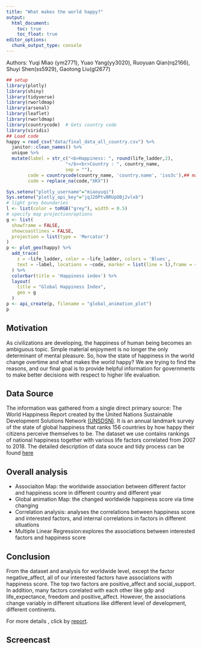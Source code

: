 ```yaml
---
title: "What makes the world happy?"
output: 
  html_document:
    toc: true
    toc_float: true
editor_options: 
  chunk_output_type: console
---
```


Authors: Yuqi Miao (ym2771), Yuao Yang(yy3020), Ruoyuan Qian(rq2166), Shuyi Shen(ss5929), Gaotong Liu(gl2677)

```r
## setup
library(plotly)
library(shiny)
library(tidyverse)
library(rworldmap)
library(arsenal)
library(leaflet)
library(rworldmap) 
library(countrycode)  # Gets country code 
library(viridis)
## Load code
happy = read_csv("data/final_data_all_country.csv") %>% 
  janitor::clean_names() %>% 
  unique %>% 
  mutate(label = str_c("<b>Happiness: ", round(life_ladder,2), 
                      "</b><br>Country : ", country_name,
                      sep = ""),
        code = countrycode(country_name, 'country.name', 'iso3c'),## match code
        code = replace_na(code,"XKX"))

Sys.setenv("plotly_username"="miaoyuqi")
Sys.setenv("plotly_api_key"="jqJ20PtvBRUpOBj2vlxb")
# light grey boundaries
l <- list(color = toRGB("grey"), width = 0.5)
# specify map projection/options
g <- list(
  showframe = FALSE,
  showcoastlines = FALSE,
  projection = list(type = 'Mercator')
)
p <- plot_geo(happy) %>%
  add_trace(
    z = ~life_ladder, color = ~life_ladder, colors = 'Blues',
    text = ~label, locations = ~code, marker = list(line = l),frame = ~year
  ) %>%
  colorbar(title = 'Happiness index') %>%
  layout(
    title = "Global Happiness Index",
    geo = g
  )
p <- api_create(p, filename = "global_animation_plot")
p
```

## Motivation
As civilizations are developing, the happiness of human being becomes an ambiguous topic.  Simple material enjoyment is no longer the only determinant of mental pleasure. So, how the state of happiness in the world change overtime and what makes the world happy? We are trying to find the reasons, and our final goal is to provide helpful information for governments to make better decisions with respect to higher life evaluation.  

## Data Source
The information was gathered from a single direct primary source: The World Happiness Report created by the United Nations Sustainable Development Solutions Network [(UNSDSN)](https://worldhappiness.report/). It is an annual landmark survey of the state of global happiness that ranks 156 countries by how happy their citizens perceive themselves to be. The dataset we use contains rankings of national happiness together with various life factors correlated from 2007 to 2018.
The detailed description of data souce and tidy process can be found [here](data.html)

## Overall analysis

* Associaiton Map: the worldwide association between different factor and happiness score in different country and different year
* Global animation Map: the changed worldwide happiness score via time changing
* Correlation analysis: analyses the correlations between happiness score and interested factors, and internal correlations in factors in different situations
* Multiple Linear Regression:explores the associations between interested factors and happiness score

## Conclusion

From the dataset and analysis for worldwide level, except the factor negative_affect, all of our interested factors have associations with happiness score. The top two factors are positive_affect and social_support. In addition, many factors corelated with each other like gdp and life_expectance, freedom and positive_affect.
However, the associations change variably in different situations like different level of development, different continents.

For more details , click by [report](about.html).

## Screencast



